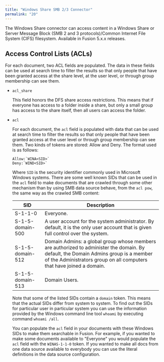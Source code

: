 ```yaml
---
title: "Windows Share SMB 2/3 Connector"
permalink: "20"
---
```


The Windows Share connector can access content in a Windows Share or Server Message Block (SMB 2 and 3 protocols)/Common Internet File System (CIFS) filesystem. Available in Fusion 5.x.x releases.

## Access Control Lists (ACLs)

For each document, two ACL fields are populated. The data in these fields can be used at search time to filter the results so that only people that have been granted access at the share level, at the user level, or through group membership can see them.

* `acl_share`

  This field honors the DFS share access restrictions. This means that if everyone has access to a folder inside a share, but only a small group has access to the share itself, then all users can access the folder.
* `acl`

  For each document, the `acl` field is populated with data that can be used at search time to filter the results so that only people that have been granted access at the user level or through group membership can see them. Two kinds of tokens are stored: Allow and Deny. The format used is as follows:

  ```
  Allow:`WINA<SID>`
  Deny:`WIND<SID>`
  
  ```

  Where `SID` is the security identifier commonly used in Microsoft Windows systems. There are some well known SIDs that can be used in the `acl` field to make documents that are crawled through some other mechanism than by using SMB data source behave, from the `acl pow`, the same way as the crawled SMB content:

  | SID | Description |
  | --- | --- |
  | S-1-1-0 | Everyone. |
  | S-1-5-domain-500 | A user account for the system administrator. By default, it is the only user account that is given full control over the system. |
  | S-1-5-domain-512 | Domain Admins: a global group whose members are authorized to administer the domain. By default, the Domain Admins group is a member of the Administrators group on all computers that have joined a domain. |
  | S-1-5-domain-513 | Domain Users. |

  Note that some of the listed SIDs contain a `domain` token. This means that the actual SIDs differ from system to system. To find out the SIDs for particular user in particular system you can use the information provided by the Windows command line tool `whoami` by executing command `whoami /all`.

  You can populate the `acl` field in your documents with these Windows SIDs to make them searchable in Fusion. For example, if you wanted to make some documents available to "Everyone" you would populate the `acl` field with the `WINAS-1-1-0` token. If you wanted to make all docs from one data source available to everybody you can use the literal definitions in the data source configuration.